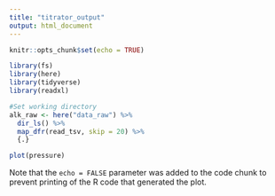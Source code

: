 ```yaml
---
title: "titrator_output"
output: html_document
---
```


```r
knitr::opts_chunk$set(echo = TRUE)
```



```r
library(fs)
library(here)
library(tidyverse)
library(readxl)

#Set working directory
alk_raw <- here("data_raw") %>%
  dir_ls() %>%
  map_dfr(read_tsv, skip = 20) %>%
  {.}

```



```r
plot(pressure)
```

Note that the `echo = FALSE` parameter was added to the code chunk to prevent printing of the R code that generated the plot.
